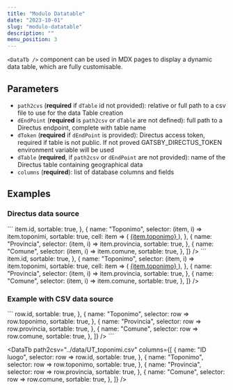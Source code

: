 ```yaml
---
title: "Modulo Datatable"
date: "2023-10-01"
slug: "modulo-datatable"
description: ""
menu_position: 3
---
```



`<DataTb />` component can be used in MDX pages to display a dynamic data table, which are fully customisable.

## Parameters

- `path2cvs` (**required** if `dTable` id not provided): relative or full path to a csv file to use for the data Table creation
- `dEndPoint` (**required** is `path2csv` or `dTable` are not defined): full path to a Directus endpoint, complete with table name
- `dToken` (**required** if `dEndPoint` is provided): Directus access token, required if table is not public. If not proved GATSBY_DIRECTUS_TOKEN environment variable will be used
- `dTable` (**required**, if `path2csv` or `dEndPoint` are not provided): name of the Directus table containing geographical data
- `columns` (**required**): list of database columns and fields

## Examples

### Directus data source

<div className="row">
  <div className="col-sm-4">
    ```
    <DataTb
      striped={true}
      dEndPoint="https://landscapearchaeology.eu/db/items/toponimi?limit=1000&offset=0"
      dToken="sxE2XHdJMWJiymA9w2QJFGJWG9AAnq6E"
      columns={[
        {
          name: "ID luogo",
          selector: (item, i) => item.id,
          sortable: true,
        },
        {
          name: "Toponimo",
          selector: (item, i) => item.toponimi,
          sortable: true,
          cell: item => (
            <a href={`../record/?dEndPoint=${encodeURIComponent(`https://landscapearchaeology.eu/db/items/toponimi`)}&tb=toponimi&token=sxE2XHdJMWJiymA9w2QJFGJWG9AAnq6E&id=${item.id}`}>
              {item.toponimo}
            </a>
          ),
        },
        {
          name: "Provincia",
          selector: (item, i) => item.provincia,
          sortable: true,
        },
        {
          name: "Comune",
          selector: (item, i) => item.comune,
          sortable: true,
        },
      ]}
    />
    ```
  </div>
  <div className="col-sm-8">
    <DataTb
      striped={true}
      dEndPoint="https://landscapearchaeology.eu/db/items/toponimi?limit=1000&offset=0"
      dToken="sxE2XHdJMWJiymA9w2QJFGJWG9AAnq6E"
      columns={[
        {
          name: "ID luogo",
          selector: (item, i) => item.id,
          sortable: true,
        },
        {
          name: "Toponimo",
          selector: (item, i) => item.toponimi,
          sortable: true,
          cell: item => (
            <a href={`../record/?dEndPoint=${encodeURIComponent(`https://landscapearchaeology.eu/db/items/toponimi`)}&tb=toponimi&token=sxE2XHdJMWJiymA9w2QJFGJWG9AAnq6E&id=${item.id}`}>
              {item.toponimo}
            </a>
          ),
        },
        {
          name: "Provincia",
          selector: (item, i) => item.provincia,
          sortable: true,
        },
        {
          name: "Comune",
          selector: (item, i) => item.comune,
          sortable: true,
        },
      ]}
    />
  </div>
</div>

### Example with CSV data source

<div className="row">
  <div className="col-sm-4">
```
<DataTb
  path2csv="../data/UT_toponimi.csv"
  columns={[
    {
      name: "ID luogo",
      selector: row => row.id,
      sortable: true,
    },
    {
      name: "Toponimo",
      selector: row => row.toponimo,
      sortable: true,
    },
    {
      name: "Provincia",
      selector: row => row.provincia,
      sortable: true,
    },
    {
      name: "Comune",
      selector: row => row.comune,
      sortable: true,
    },
  ]}
/>
```
  </div>
  <div className="col-sm-8">

<DataTb
  path2csv="../data/UT_toponimi.csv"
  columns={[
    {
      name: "ID luogo",
      selector: row => row.id,
      sortable: true,
    },
    {
      name: "Toponimo",
      selector: row => row.toponimo,
      sortable: true,
    },
    {
      name: "Provincia",
      selector: row => row.provincia,
      sortable: true,
    },
    {
      name: "Comune",
      selector: row => row.comune,
      sortable: true,
    },
  ]}
/>
  </div>
</div>
